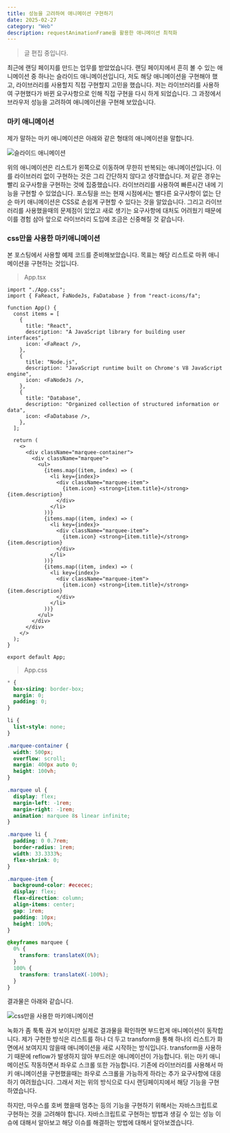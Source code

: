 ```yaml
---
title: 성능을 고려하여 애니메이션 구현하기
date: 2025-02-27
category: "Web"
description: requestAnimationFrame을 활용한 애니메이션 최적화
---
```


> 글 편집 중입니다.

최근에 랜딩 페이지를 만드는 업무를 받았었습니다. 랜딩 페이지에서 흔히 볼 수 있는 애니메이션 중 하나는 슬라이드 애니메이션입니다, 저도 해당 애니메이션을 구현해야 했고, 라이브러리를 사용할지 직접 구현할지 고민을 했습니다.
저는 라이브러리를 사용하여 구현했다가 바뀐 요구사항으로 인해 직접 구현을 다시 하게 되었습니다. 그 과정에서 브라우저 성능을 고려하여 애니메이션을 구현해 보았습니다.

### 마키 애니메이션

제가 말하는 마키 애니메이션은 아래와 같은 형태의 애니메이션을 말합니다.

![슬라이드 애니메이션](/videos/video01.gif)

위의 애니메이션은 리스트가 왼쪽으로 이동하며 무한히 반복되는 애니메이션입니다. 이를 라이브러리 없이 구현하는 것은 그리 간단하지 않다고 생각했습니다.
저 같은 경우는 빨리 요구사항을 구현하는 것에 집중했습니다. 라이브러리를 사용하여 빠른시간 내에 기능을 구현할 수 있었습니다. 포스팅을 쓰는 현재 시점에서는
별다른 요구사항이 없는 단순 마키 애니메이션은 CSS로 손쉽게 구현할 수 있다는 것을 알았습니다. 그리고 라이브러리를 사용했을때의 문제점이 있었고 새로 생기는 요구사항에 대처도 어려웠기 때문에 이를 경험 삼아 앞으로 라이브러리 도입에 조금은 신중해질 것 같습니다.

### css만을 사용한 마키애니메이션

본 포스팅에서 사용할 예제 코드를 준비해보았습니다. 목표는 해당 리스트로 마퀴 애니메이션을 구현하는 것입니다.

> App.tsx

```tsx
import "./App.css";
import { FaReact, FaNodeJs, FaDatabase } from "react-icons/fa";

function App() {
  const items = [
    {
      title: "React",
      description: "A JavaScript library for building user interfaces",
      icon: <FaReact />,
    },
    {
      title: "Node.js",
      description: "JavaScript runtime built on Chrome's V8 JavaScript engine",
      icon: <FaNodeJs />,
    },
    {
      title: "Database",
      description: "Organized collection of structured information or data",
      icon: <FaDatabase />,
    },
  ];

  return (
    <>
      <div className="marquee-container">
        <div className="marquee">
          <ul>
            {items.map((item, index) => (
              <li key={index}>
                <div className="marquee-item">
                  {item.icon} <strong>{item.title}</strong> {item.description}
                </div>
              </li>
            ))}
            {items.map((item, index) => (
              <li key={index}>
                <div className="marquee-item">
                  {item.icon} <strong>{item.title}</strong> {item.description}
                </div>
              </li>
            ))}
            {items.map((item, index) => (
              <li key={index}>
                <div className="marquee-item">
                  {item.icon} <strong>{item.title}</strong> {item.description}
                </div>
              </li>
            ))}
          </ul>
        </div>
      </div>
    </>
  );
}

export default App;
```

> App.css

```css
* {
  box-sizing: border-box;
  margin: 0;
  padding: 0;
}

li {
  list-style: none;
}

.marquee-container {
  width: 500px;
  overflow: scroll;
  margin: 400px auto 0;
  height: 100vh;
}

.marquee ul {
  display: flex;
  margin-left: -1rem;
  margin-right: -1rem;
  animation: marquee 8s linear infinite;
}

.marquee li {
  padding: 0 0.7rem;
  border-radius: 1rem;
  width: 33.3333%;
  flex-shrink: 0;
}

.marquee-item {
  background-color: #ececec;
  display: flex;
  flex-direction: column;
  align-items: center;
  gap: 1rem;
  padding: 10px;
  height: 100%;
}

@keyframes marquee {
  0% {
    transform: translateX(0%);
  }
  100% {
    transform: translateX(-100%);
  }
}
```

결과물은 아래와 같습니다.

![css만을 사용한 마키애니메이션](/videos/video02.gif)

녹화가 좀 툭툭 끊겨 보이지만 실제로 결과물을 확인하면 부드럽게 애니메이션이 동작합니다.
제가 구현한 방식은 리스트를 하나 더 두고 transform을 통해 하나의 리스트가 화면에서 보여지지 않을때 애니메이션을 새로 시작하는 방식입니다.
transform을 사용하기 때문에 reflow가 발생하지 않아 부드러운 애니메이션이 가능합니다. 위는 마키 애니메이션도 작동하면서 좌우로 스크롤 또한 가능합니다.
기존에 라이브러리를 사용해서 마키 애니메이션을 구현했을때는 좌우로 스크롤을 가능하게 하라는 추가 요구사항에 대응하기 여려웠습니다. 그래서 저는 위의 방식으로 다시 랜딩페이지에서 해당 기능을 구현하였습니다.

하지만, 마우스를 호버 했을때 멈추는 등의 기능을 구현하기 위해서는 자바스크립트로 구현하는 것을 고려해야 합니다. 자바스크립트로 구현하는 방법과 생길 수 있는 성능 이슈에 대해서 알아보고 해당 이슈를 해결하는 방법에 대해서 알아보겠습니다.
